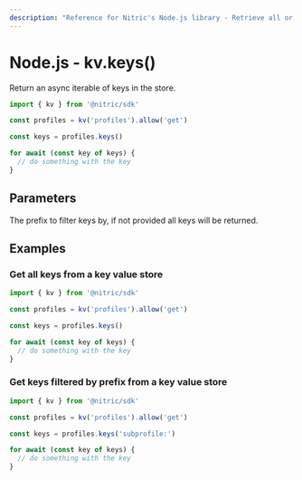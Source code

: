 ```yaml
---
description: "Reference for Nitric's Node.js library - Retrieve all or some of the keys from a value store."
---
```


# Node.js - kv.keys()

Return an async iterable of keys in the store.

```javascript
import { kv } from '@nitric/sdk'

const profiles = kv('profiles').allow('get')

const keys = profiles.keys()

for await (const key of keys) {
  // do something with the key
}
```

## Parameters

<Properties>
  <Property name="prefix" type="string">
    The prefix to filter keys by, if not provided all keys will be returned.
  </Property>
</Properties>

## Examples

### Get all keys from a key value store

```javascript
import { kv } from '@nitric/sdk'

const profiles = kv('profiles').allow('get')

const keys = profiles.keys()

for await (const key of keys) {
  // do something with the key
}
```

### Get keys filtered by prefix from a key value store

```javascript
import { kv } from '@nitric/sdk'

const profiles = kv('profiles').allow('get')

const keys = profiles.keys('subprofile:')

for await (const key of keys) {
  // do something with the key
}
```
